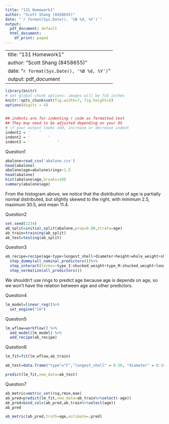 ```yaml
---
title: "131 Homework1"
author: "Scott Shang (8458655)"
date: "`r format(Sys.Date(), '%B %d, %Y')`"
output:
  pdf_document: default
  html_document:
    df_print: paged
---
```


---
title: "131 Homework1"
author: "Scott Shang (8458655)"
date: "`r format(Sys.Date(), '%B %d, %Y')`"
output: pdf_document
---

```r
library(knitr)
# set global chunk options: images will be 7x5 inches
knitr::opts_chunk$set(fig.width=7, fig.height=5)
options(digits = 4)


## indents are for indenting r code as formatted text
## They may need to be adjusted depending on your OS
# if your output looks odd, increase or decrease indent
indent1 = '    '
indent2 = '        '
indent3 = '            '
```

Question1
```r
abalone=read_csv('abalone.csv')
head(abalone)
abalone$age=abalone$rings+1.5
head(abalone)
hist(abalone$age,breaks=20)
summary(abalone$age)
```
From the histogram above, we notice that the distribution of age is partially normal distributed, but slightly skewed to the right, with minimum 2.5, maximum 30.5, and mean 11.4. 

Question2
```r
set.seed(1234)
ab_split=initial_split(abalone,prop=0.80,strata=age)
ab_train=training(ab_split)
ab_test=testing(ab_split)
```


Question3
```r
ab_recipe=recipe(age~type+longest_shell+diameter+height+whole_weight+shucked_weight+viscera_weight+shell_weight,data=ab_train)%>%
  step_dummy(all_nominal_predictors())%>%
  step_interact(terms=~type_I:shucked_weight+type_M:shucked_weight+longest_shell:diameter+shucked_weight:shell_weight)%>%
  step_normalize(all_predictors())

```
We shouldn't use rings to predict age because age is depends on age, so we won't have the relation between age and other predictors.

Question4
```r
lm_model=linear_reg()%>% 
  set_engine("lm")
```


Question5
```r
lm_wflow=workflow() %>% 
  add_model(lm_model) %>% 
  add_recipe(ab_recipe)
```


Question6
```r
lm_fit=fit(lm_wflow,ab_train)

ab_test=data.frame("type"="F","longest_shell" = 0.50, "diameter" = 0.10, "height" = 0.30, "whole_weight" = 4, "shucked_weight" = 1, "viscera_weight" = 2, "shell_weight" = 1)

predict(lm_fit,new_data=ab_test)
```


Question7
```r
ab_metric=metric_set(rsq,rmse,mae)
ab_pred=predict(lm_fit,new_data=ab_train%>%select(-age))
ab_pred=bind_cols(ab_pred,ab_train%>%select(age))
ab_pred

ab_metric(ab_pred,truth=age,estimate=.pred)
```

